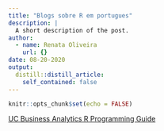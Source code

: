 ---
title: "Blogs sobre R em portugues"
description: |
  A short description of the post.
author:
  - name: Renata Oliveira
    url: {}
date: 08-20-2020
output:
  distill::distill_article:
    self_contained: false
---

```{r setup, include=FALSE}
knitr::opts_chunk$set(echo = FALSE)
```

[UC Business Analytics R Programming Guide](http://uc-r.github.io/)

